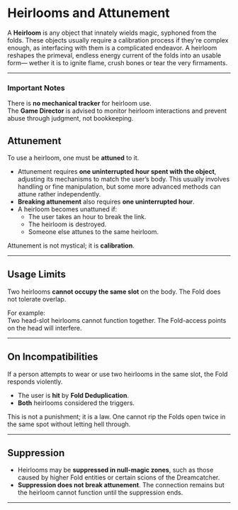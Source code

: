 # Heirlooms and Attunement

A **Heirloom** is any object that innately wields magic, syphoned from the folds.
These objects usually require a calibration process if they're complex enough, as interfacing with them is a complicated endeavor.
A heirloom reshapes the primeval, endless energy current of the folds into an usable form— wether it is to ignite flame, crush bones or tear the very firmaments.

---

### Important Notes

There is **no mechanical tracker** for heirloom use.  
The **Game Director** is advised to monitor heirloom interactions and prevent abuse through judgment, not bookkeeping.

## Attunement

To use a heirloom, one must be **attuned** to it.

- Attunement requires **one uninterrupted hour spent with the object**, adjusting its mechanisms to match the user’s body. This usually involves handling or fine manipulation, but some more advanced methods can attune rather independently.
- **Breaking attunement** also requires **one uninterrupted hour**.
- A heirloom becomes unattuned if:
  - The user takes an hour to break the link.
  - The heirloom is destroyed.
  - Someone else attunes to the same heirloom.

Attunement is not mystical; it is **calibration**.

---

## Usage Limits

Two heirlooms **cannot occupy the same slot** on the body. The Fold does not tolerate overlap.

For example:  
Two head-slot heirlooms cannot function together. The Fold-access points on the head will interfere.

---

## On Incompatibilities

If a person attempts to wear or use two heirlooms in the same slot, the Fold responds violently.

- The user is **hit** by **Fold Deduplication**.
- **Both** heirlooms considered the triggers.

This is not a punishment; it is a law. One cannot rip the Folds open twice in the same spot without letting hell through.

<FoldDeduplication />

---

## Suppression

- Heirlooms may be **suppressed in null-magic zones**, such as those caused by higher Fold entities or certain scions of the Dreamcatcher.
- **Suppression does not break attunement**. The connection remains but the heirloom cannot function until the suppression ends.

---

